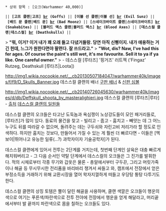  * 상위 항목 : [오크(Warhammer 40,000)]

 || '''[고프 클랜|고프] [[br]] (Goffs)''' || '''[이블 선 클랜|이블 선] [[br]] (Evil Sunz)''' || '''[배드 문 클랜|배드 문] [[br]] (Bad Moonz)''' || '''[스네이크바이트 클랜|스네이크바이트] [[br]] (Snakebites)''' || '''[블러드 액스 클랜|블러드 액스] [[br]] (Blood Axes)''' || '''[데스스컬 클랜|데스스컬] [[br]] (Deathskulls)''' ||


{{{+3 ''' ''Deathskull Clan'' '''}}}


> '''"뭐, 이거? 이거 내가 꽤 오래 들고 다녔거들랑. 당연 아직 신삥이지. 내가 애용하는 거긴 헌데, 느그가 원한다면야 팔련다. 잘 쓰드라고."''' 
> '''"Wot, dis? Naw, I've had this fer ages. Of course the paint's still wet, it's me favourite. Sell it to ya if ya like. One careful owner."''' 
> - 데스스컬 [루타즈] '핑거즈' 러트젝 ('Fingaz' Rutzeg, Deathskull [루타즈|Loota])

http://img1.wikia.nocookie.net/__cb20130507184047/warhammer40k/images/f/f9/D_Skulls_Banner.jpg
데스스컬 클랜의 배너
[http://img1.wikia.nocookie.net/__cb20110728233824/warhammer40k/images/e/e6/Death_Skull_Clan_banner.jpg 구판 배너] & [http://wh40k.lexicanum.com/mediawiki/images/e/ec/7-deathskulls.jpg 신판 심볼]

http://img1.wikia.nocookie.net/__cb20140726045630/warhammer40k/images/d/db/Deffskull_shoota_by_masteralighieri.jpg
데스스컬 클랜의 [루타즈|루타] - [http://warhammer40k.wikia.com/wiki/File:Deffskull_shoota_by_masteralighieri.jpg 출처]
[http://img3.wikia.nocookie.net/__cb20110804195035/warhammer40k/images/7/7c/Death_Skulls_Updated.jpg 데스스컬 클랜의 일원들]

데스스컬 클랜의 오크들은 타고난 도둑놈과 욕심쟁이 노상강도들이 모인 패거리들로, [루타즈]가 많이 있다. 
동료의 물건을 찾고 - 빌리고 - 줍고 - 훔치고 - 빼앗는 데 그 어느 누구도 뒤를 따라갈 수 없으며, 돌려주는 데는 구두쇠와 자린고비 저리가라 할 정도로 인색하다. 
하지만 훔치는 것보다, 만들어서 가질 수 있는 게 훨씬 더 빠르다면 - 이들은 [멕보이|뛰어나고 유능한 일류(...?) 과학자이자 기술공학자]가 된다. 

데스스컬 클랜에게 있어서 전투는 2단계를 거치는데, 첫번째 단계인 살육은 대충 빠르게 해치워버리고 - 그 다음 순서인 약탈 단계에서 데스스컬의 오크들은 그 진가를 발휘한다. 적의 시체로부터 각종 무기와 갑옷은 물론 - 총알에서부터 구두끈, 그리고 머릿가죽이나 해골 등 무시무시한 전리품을 바리바리 챙겨서 싸들고 와, 캠프에서 전장에서 얻은 부정소득을 거래하기 위해 교환시장을 열어 왁자지껄하게 떠들고 우당탕 퉁탕 다투기도 한다. 

데스스컬 클랜의 상징 토템은 뿔이 달린 해골을 사용하며, 클랜 색깔은 오크들이 행운의 색으로 여기는 푸른색/파란색으로 전투 전야에 전장에서 행운을 얻게 해달라고, 머리끝에서부터 발 끝까지 파란색으로 몸을 칠하는 오크들도 있다. 

